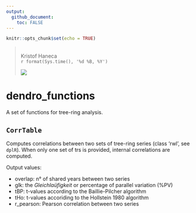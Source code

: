 ```yaml
---
output: 
  github_document:
    toc: FALSE
---
```


```r
knitr::opts_chunk$set(echo = TRUE)
```
> <br/>
> Kristof Haneca<br/>
>`r format(Sys.time(), '%d %B, %Y')`<br/>
>
> [![](./figures/RG.png)](https://www.researchgate.net/profile/Kristof_Haneca)

# dendro_functions

A set of functions for tree-ring analysis.

## `CorrTable`

Computes correlations between two sets of tree-ring series (class 'rwl', see `dplR`). When only one set of trs is provided, internal correlations are computed.

Output values:

- overlap: n° of shared years between two series
- glk: the *Gleichlaüfigkeit* or percentage of parallel variation (%PV)
- tBP: t-values according to the Baillie-Pilcher algorithm
- tHo: t-values accoriding to the Hollstein 1980 algorithm
- r_pearson:  Pearson correlation between two series
